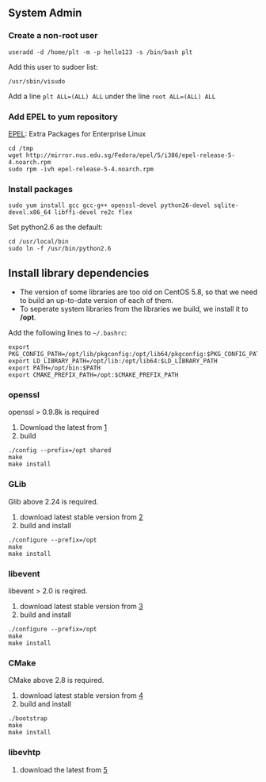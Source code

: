 == System Admin ==

=== Create a non-root user ===
<pre>
useradd -d /home/plt -m -p hello123 -s /bin/bash plt
</pre>

Add this user to sudoer list:
<pre>
/usr/sbin/visudo
</pre>

Add a line <code>plt     ALL=(ALL)       ALL</code> under the line <code>root     ALL=(ALL)       ALL
</code>

=== Add EPEL to yum repository ===

[http://fedoraproject.org/wiki/EPEL EPEL]: Extra Packages for Enterprise Linux 

<pre>
cd /tmp
wget http://mirror.nus.edu.sg/Fedora/epel/5/i386/epel-release-5-4.noarch.rpm
sudo rpm -ivh epel-release-5-4.noarch.rpm
</pre>

=== Install packages ===

<pre>
sudo yum install gcc gcc-g++ openssl-devel python26-devel sqlite-devel.x86_64 libffi-devel re2c flex
</pre>

Set python2.6 as the default:
<pre>
cd /usr/local/bin
sudo ln -f /usr/bin/python2.6
</pre>


== Install library dependencies ==

* The version of some libraries are too old on CentOS 5.8, so that we need to build an up-to-date version of each of them.
* To seperate system libraries from the libraries we build, we install it to '''/opt'''.

Add the following lines to <code>~/.bashrc</code>:

<pre>
export PKG_CONFIG_PATH=/opt/lib/pkgconfig:/opt/lib64/pkgconfig:$PKG_CONFIG_PATH
export LD_LIBRARY_PATH=/opt/lib:/opt/lib64:$LD_LIBRARY_PATH
export PATH=/opt/bin:$PATH
export CMAKE_PREFIX_PATH=/opt:$CMAKE_PREFIX_PATH
</pre>

=== openssl ===

openssl > 0.9.8k is required

# Download the latest from  [http://www.openssl.org/source/]
# build

<pre>
./config --prefix=/opt shared
make
make install
</pre>

=== GLib ===

Glib above 2.24 is required.

# download latest stable version from [http://developer.gnome.org/glib/]
# build and install

<pre>
./configure --prefix=/opt
make
make install
</pre>

=== libevent ===

libevent > 2.0 is reqired.

# download latest stable version from [http://libevent.org]
# build and install

<pre>
./configure --prefix=/opt
make
make install
</pre>

=== CMake ===

CMake above 2.8 is required.

# download latest stable version from [http://www.cmake.org/cmake/resources/software.html]
# build and install

<pre>
./bootstrap
make 
make install
</pre>

=== libevhtp ===

# download the latest from [https://github.com/ellzey/libevhtp/tags]
